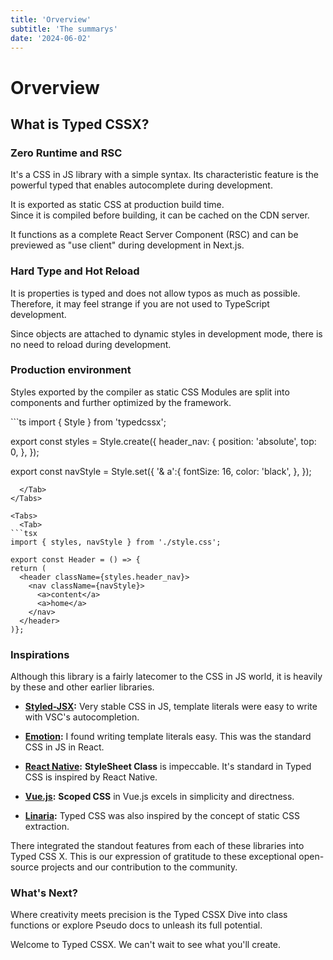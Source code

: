 ```yaml
---
title: 'Orverview'
subtitle: 'The summarys'
date: '2024-06-02'
---
```


<SearchBox />
<TocBot />

# Orverview

## What is Typed CSSX?

### Zero Runtime and RSC

It's a CSS in JS library with a simple syntax. Its characteristic feature is the powerful typed that enables autocomplete during development.

It is exported as static CSS at production build time.  
Since it is compiled before building, it can be cached on the CDN server.

It functions as a complete React Server Component (RSC) and can be previewed as "use client" during development in Next.js.

### Hard Type and Hot Reload

It is properties is typed and does not allow typos as much as possible.  
Therefore, it may feel strange if you are not used to TypeScript development.

Since objects are attached to dynamic styles in development mode, there is no need to reload during development.

### Production environment

Styles exported by the compiler as static CSS Modules are split into components and further optimized by the framework.

<Tabs>
  <Tab>
```ts
import { Style } from 'typedcssx';

export const styles = Style.create({
  header_nav: {
    position: 'absolute',
    top: 0,
  },
});

export const navStyle = Style.set({
  '& a':{
    fontSize: 16,
    color: 'black',
  },
});
```
  </Tab>
</Tabs>

<Tabs>
  <Tab>
```tsx
import { styles, navStyle } from './style.css';

export const Header = () => {
return (
  <header className={styles.header_nav}>
    <nav className={navStyle}>
      <a>content</a>
      <a>home</a>
    </nav>
  </header>
)};
```
  </Tab>
</Tabs>

### Inspirations

Although this library is a fairly latecomer to the CSS in JS world, it is heavily by these and other earlier libraries.

- **[Styled-JSX](https://styled-system.com/):** Very stable CSS in JS, template literals were easy to write with VSC's autocompletion.

- **[Emotion](https://emotion.sh/docs/introduction/):** I found writing template literals easy. This was the standard CSS in JS in React.

- **[React Native](https://reactnative.dev/):** **StyleSheet Class** is impeccable. It's standard in Typed CSS is inspired by React Native.

- **[Vue.js](https://vuejs.org/):** **Scoped CSS** in Vue.js excels in simplicity and directness.

- **[Linaria](https://github.com/callstack/linaria):**  Typed CSS was also inspired by the concept of static CSS extraction.

There integrated the standout features from each of these libraries into Typed CSS X. This is our expression of gratitude to these exceptional open-source projects and our contribution to the community.

### What's Next?

Where creativity meets precision is the Typed CSSX Dive into class functions or explore Pseudo docs to unleash its full potential.

Welcome to Typed CSSX. We can't wait to see what you'll create.